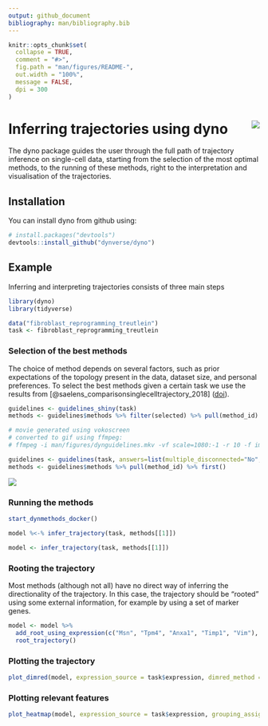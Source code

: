 ```yaml
---
output: github_document
bibliography: man/bibliography.bib
---
```


<!-- README.md is generated from README.Rmd. Please edit that file -->

```r
knitr::opts_chunk$set(
  collapse = TRUE,
  comment = "#>",
  fig.path = "man/figures/README-",
  out.width = "100%",
  message = FALSE,
  dpi = 300
)
```
# Inferring trajectories using dyno <img src="docs/dyno.gif" align="right" />

The dyno package guides the user through the full path of trajectory inference on single-cell data, starting from the selection of the most optimal methods, to the running of these methods, right to the interpretation and visualisation of the trajectories.

## Installation

You can install dyno from github using:

``` r
# install.packages("devtools")
devtools::install_github("dynverse/dyno")
```

## Example
Inferring and interpreting trajectories consists of three main steps
```r
library(dyno)
library(tidyverse)

data("fibroblast_reprogramming_treutlein")
task <- fibroblast_reprogramming_treutlein
```

### Selection of the best methods

The choice of method depends on several factors, such as prior expectations of the topology present in the data, dataset size, and personal preferences. To select the best methods given a certain task we use the results from [@saelens_comparisonsinglecelltrajectory_2018] ([doi](https://doi.org/10.1101/276907)).

``` r
guidelines <- guidelines_shiny(task)
methods <- guidelines$methods %>% filter(selected) %>% pull(method_id) %>% first()
```

```r
# movie generated using vokoscreen
# converted to gif using ffmpeg:
# ffmpeg -i man/figures/dynguidelines.mkv -vf scale=1080:-1 -r 10 -f image2pipe -vcodec ppm - | convert -delay 5 -loop 0 -layers OptimizeFrame -fuzz 15% - man/figures/dynguidelines.gif

guidelines <- guidelines(task, answers=list(multiple_disconnected="No", expect_topology="Yes", expected_topology="Bifurcating"))
methods <- guidelines$methods %>% pull(method_id) %>% first()
```

![](man/figures/dynguidelines.gif)

### Running the methods

``` r
start_dynmethods_docker()

model %<-% infer_trajectory(task, methods[[1]])
```

```r
model <- infer_trajectory(task, methods[[1]])
```


### Rooting the trajectory

Most methods (although not all) have no direct way of inferring the directionality of the trajectory. In this case, the trajectory should be "rooted" using some external information, for example by using a set of marker genes.

```r
model <- model %>% 
  add_root_using_expression(c("Msn", "Tpm4", "Anxa1", "Timp1", "Vim"), task$expression) %>% 
  root_trajectory()
```

### Plotting the trajectory

```r
plot_dimred(model, expression_source = task$expression, dimred_method = dimred_mds, grouping_assignment = task$grouping)
```

### Plotting relevant features

```r
plot_heatmap(model, expression_source = task$expression, grouping_assignment = task$grouping, features_oi = 50)
```

